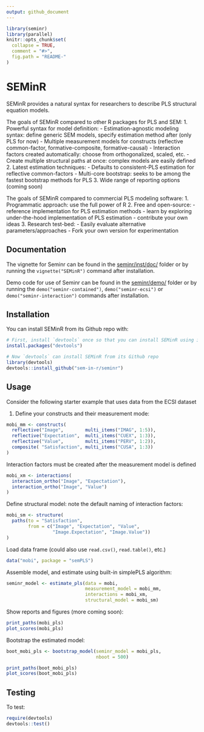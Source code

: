 ```yaml
---
output: github_document
---
```


<!-- README.md is generated from README.Rmd. Please edit that file -->

```r
library(seminr)
library(parallel)
knitr::opts_chunk$set(
  collapse = TRUE,
  comment = "#>",
  fig.path = "README-"
)
```

# SEMinR

SEMinR provides a natural syntax for researchers to describe PLS structural equation models.

The goals of SEMinR compared to other R packages for PLS and SEM:
1. Powerful syntax for model definition:
  - Estimation-agnostic modeling syntax: define generic SEM models, specify estimation method after (only PLS for now)
  - Multiple measurement models for constructs (reflective common-factor, formative-composite, formative-causal)
  - Interaction factors created automatically: choose from orthogonalized, scaled, etc.
  - Create multiple structural paths at once: complex models are easily defined
2. Latest estimation techniques:
  - Defaults to consistent-PLS estimation for reflective common-factors
  - Multi-core bootstrap: seeks to be among the fastest bootstrap methods for PLS
3. Wide range of reporting options (coming soon)

The goals of SEMinR compared to commercial PLS modeling software:
1. Programmatic approach: use the full power of R
2. Free and open-source:
  - reference implementation for PLS estimation methods
  - learn by exploring under-the-hood implementation of PLS estimation
  - contribute your own ideas
3. Research test-bed:
  - Easily evaluate alternative parameters/approaches
  - Fork your own version for experimentation

## Documentation

The vignette for Seminr can be found in the [seminr/inst/doc/](https://github.com/ISS-Analytics/seminr/blob/master/inst/doc/SEMinR.html) folder or by running the `vignette("SEMinR")` command after installation.

Demo code for use of Seminr can be found in the [seminr/demo/](https://github.com/ISS-Analytics/seminr/tree/master/demo) folder or by running the `demo("seminr-contained")`, `demo("seminr-ecsi")` or `demo("seminr-interaction")` commands after installation.

## Installation

You can install SEMinR from its Github repo with:

```r
# First, install `devtools` once so that you can install SEMinR using it
install.packages("devtools")

# Now `devtools` can install SEMinR from its Github repo
library(devtools)
devtools::install_github("sem-in-r/seminr")
```

## Usage

Consider the following starter example that uses data from the ECSI dataset

1. Define your constructs and their measurement mode:

```r
mobi_mm <- constructs(
  reflective("Image",        multi_items("IMAG", 1:5)),
  reflective("Expectation",  multi_items("CUEX", 1:3)),
  reflective("Value",        multi_items("PERV", 1:2)),
  composite( "Satisfaction", multi_items("CUSA", 1:3))
)
```

Interaction factors must be created after the measurement model is defined
```r
mobi_xm <- interactions(
  interaction_ortho("Image", "Expectation"),
  interaction_ortho("Image", "Value")
)
```

Define structural model: note the default naming of interaction factors:
```r
mobi_sm <- structure(
  paths(to = "Satisfaction",
        from = c("Image", "Expectation", "Value",
                 "Image.Expectation", "Image.Value"))
)
```

Load data frame (could also use `read.csv()`, `read.table()`, etc.)
```r
data("mobi", package = "semPLS")
```

Assemble model, and estimate using built-in simplePLS algorithm:
```r
seminr_model <- estimate_pls(data = mobi,
                             measurement_model = mobi_mm,
                             interactions = mobi_xm,
                             structural_model = mobi_sm)
```

Show reports and figures (more coming soon):
```r
print_paths(mobi_pls)
plot_scores(mobi_pls)
```

Bootstrap the estimated model:
```r
boot_mobi_pls <- bootstrap_model(seminr_model = mobi_pls,
                                 nboot = 500)

print_paths(boot_mobi_pls)
plot_scores(boot_mobi_pls)
```

## Testing

To test:

```r
require(devtools)
devtools::test()
```

